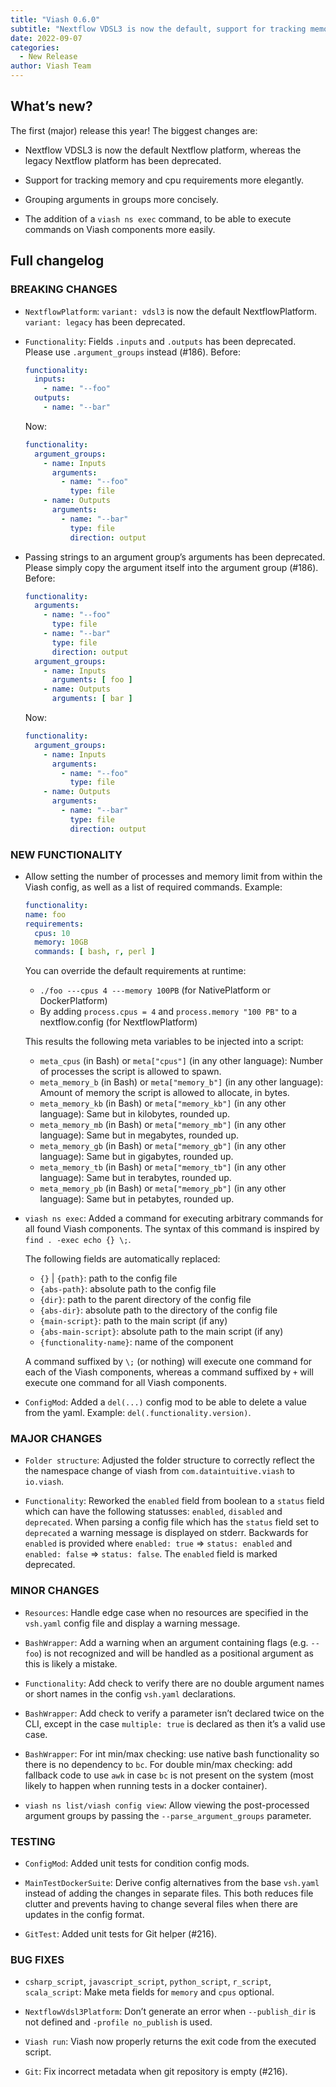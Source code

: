 ```yaml
---
title: "Viash 0.6.0"
subtitle: "Nextflow VDSL3 is now the default, support for tracking memory and cpu requirements more elegantly"
date: 2022-09-07
categories:
  - New Release
author: Viash Team
---
```


## What's new?

The first (major) release this year! The biggest changes are:

* Nextflow VDSL3 is now the default Nextflow platform, whereas the legacy Nextflow platform has been deprecated.

* Support for tracking memory and cpu requirements more elegantly.

* Grouping arguments in groups more concisely.

* The addition of a `viash ns exec` command, to be able to execute commands on Viash components more easily.

## Full changelog

### BREAKING CHANGES

* `NextflowPlatform`: `variant: vdsl3` is now the default NextflowPlatform. `variant: legacy` has been deprecated.

* `Functionality`: Fields `.inputs` and `.outputs` has been deprecated. Please use `.argument_groups` instead (#186).
  Before:
  ```yaml
  functionality:
    inputs:
      - name: "--foo"
    outputs:
      - name: "--bar"
  ```
  Now:
  ```yaml
  functionality:
    argument_groups:
      - name: Inputs
        arguments:
          - name: "--foo"
            type: file
      - name: Outputs
        arguments:
          - name: "--bar"
            type: file
            direction: output
  ```

* Passing strings to an argument group's arguments has been deprecated. Please simply copy the argument itself into the argument group (#186).
  Before:
  ```yaml
  functionality:
    arguments:
      - name: "--foo"
        type: file
      - name: "--bar"
        type: file
        direction: output
    argument_groups:
      - name: Inputs
        arguments: [ foo ]
      - name: Outputs
        arguments: [ bar ]
  ```
  Now:
  ```yaml
  functionality:
    argument_groups:
      - name: Inputs
        arguments:
          - name: "--foo"
            type: file
      - name: Outputs
        arguments:
          - name: "--bar"
            type: file
            direction: output
  ```

### NEW FUNCTIONALITY

* Allow setting the number of processes and memory limit from within the Viash config, 
  as well as a list of required commands. Example:

  ```yaml
  functionality:
  name: foo
  requirements:
    cpus: 10
    memory: 10GB
    commands: [ bash, r, perl ]
  ```
  
  You can override the default requirements at runtime:

  - `./foo ---cpus 4 ---memory 100PB` (for NativePlatform or DockerPlatform)
  - By adding `process.cpus = 4` and `process.memory "100 PB"` to a nextflow.config (for NextflowPlatform)

  This results the following meta variables to be injected into a script:

  - `meta_cpus` (in Bash) or `meta["cpus"]` (in any other language): Number of processes the script is allowed to spawn.
  - `meta_memory_b` (in Bash) or `meta["memory_b"]` (in any other language): Amount of memory the script is allowed to allocate, in bytes.
  - `meta_memory_kb` (in Bash) or `meta["memory_kb"]` (in any other language): Same but in kilobytes, rounded up.
  - `meta_memory_mb` (in Bash) or `meta["memory_mb"]` (in any other language): Same but in megabytes, rounded up.
  - `meta_memory_gb` (in Bash) or `meta["memory_gb"]` (in any other language): Same but in gigabytes, rounded up.
  - `meta_memory_tb` (in Bash) or `meta["memory_tb"]` (in any other language): Same but in terabytes, rounded up.
  - `meta_memory_pb` (in Bash) or `meta["memory_pb"]` (in any other language): Same but in petabytes, rounded up.
  
* `viash ns exec`: Added a command for executing arbitrary commands for all found Viash components.
  The syntax of this command is inspired by `find . -exec echo {} \;`.
  
  The following fields are automatically replaced:
   * `{}` | `{path}`: path to the config file
   * `{abs-path}`: absolute path to the config file
   * `{dir}`: path to the parent directory of the config file
   * `{abs-dir}`: absolute path to the directory of the config file
   * `{main-script}`: path to the main script (if any)
   * `{abs-main-script}`: absolute path to the main script (if any)
   * `{functionality-name}`: name of the component
  
  A command suffixed by `\;` (or nothing) will execute one command for each
  of the Viash components, whereas a command suffixed by `+` will execute one
  command for all Viash components.

* `ConfigMod`: Added a `del(...)` config mod to be able to delete a value from the yaml. Example: `del(.functionality.version)`.

### MAJOR CHANGES

* `Folder structure`: Adjusted the folder structure to correctly reflect the the namespace change of viash from `com.dataintuitive.viash` to `io.viash`.

* `Functionality`: Reworked the `enabled` field from boolean to a `status` field which can have the following statusses: `enabled`, `disabled` and `deprecated`.
  When parsing a config file which has the `status` field set to `deprecated` a warning message is displayed on stderr.
  Backwards for `enabled` is provided where `enabled: true` => `status: enabled` and `enabled: false` => `status: false`. The `enabled` field is marked deprecated.

### MINOR CHANGES

* `Resources`: Handle edge case when no resources are specified in the `vsh.yaml` config file and display a warning message.

* `BashWrapper`: Add a warning when an argument containing flags (e.g. `--foo`) is not recognized and will be handled as a positional argument as this is likely a mistake.

* `Functionality`: Add check to verify there are no double argument names or short names in the config `vsh.yaml` declarations.

* `BashWrapper`: Add check to verify a parameter isn't declared twice on the CLI, except in the case `multiple: true` is declared as then it's a valid use case.

* `BashWrapper`: For int min/max checking: use native bash functionality so there is no dependency to `bc`.
  For double min/max checking: add fallback code to use `awk` in case `bc` is not present on the system (most likely to happen when running tests in a docker container).

* `viash ns list/viash config view`: Allow viewing the post-processed argument groups by passing the `--parse_argument_groups` parameter.

### TESTING

* `ConfigMod`: Added unit tests for condition config mods.

* `MainTestDockerSuite`: Derive config alternatives from the base `vsh.yaml` instead of adding the changes in separate files.
  This both reduces file clutter and prevents having to change several files when there are updates in the config format.

* `GitTest`: Added unit tests for Git helper (#216).

### BUG FIXES

* `csharp_script`, `javascript_script`, `python_script`, `r_script`, `scala_script`: Make meta fields for `memory` and `cpus` optional.

* `NextflowVdsl3Platform`: Don't generate an error when `--publish_dir` is not defined and `-profile no_publish` is used.

* `Viash run`: Viash now properly returns the exit code from the executed script.

* `Git`: Fix incorrect metadata when git repository is empty (#216).

